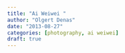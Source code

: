 ```yaml
---
title: "Ai Weiwei "
author: "Olgert Denas"
date: "2013-08-27"
categories: [photography, ai weiwei]
draft: true
---
```



